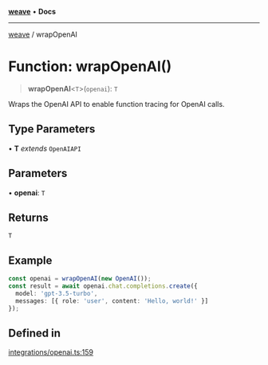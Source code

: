 [**weave**](../index.mdx) • **Docs**

***

[weave](../index.mdx) / wrapOpenAI

# Function: wrapOpenAI()

> **wrapOpenAI**\<`T`\>(`openai`): `T`

Wraps the OpenAI API to enable function tracing for OpenAI calls.

## Type Parameters

• **T** *extends* `OpenAIAPI`

## Parameters

• **openai**: `T`

## Returns

`T`

## Example

```ts
const openai = wrapOpenAI(new OpenAI());
const result = await openai.chat.completions.create({
  model: 'gpt-3.5-turbo',
  messages: [{ role: 'user', content: 'Hello, world!' }]
});
```

## Defined in

[integrations/openai.ts:159](https://github.com/wandb/weave/blob/e2313369cb35bc1b6f97c70539926dd951ead21e/sdks/node/src/integrations/openai.ts#L159)
